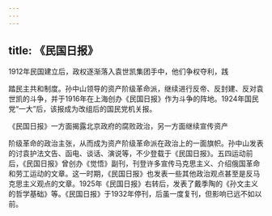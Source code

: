 ```yaml
---
---
---
```

title: 《民国日报》
---



1912年民国建立后，政权逐渐落入袁世凯集团手中，他们争权夺利，践

踏民主共和制度。孙中山领导的资产阶级革命派，继续进行反帝、反封建、反对袁世凯的斗争，并于1916年在上海创办《民国日报》作为斗争的阵地。1924年国民党“一大”后，该报成为改组后的国民党机关报。

《民国日报》一方面揭露北京政府的腐败政治，另一方面继续宣传资产

阶级革命的政治主张，从而成为资产阶级革命派在政治上的一面旗帜。孙中山发表的讨袁护法文告、函电、谈话、演说等，不少登载于《民国日报》。五四运动前后，《民国日报》曾创办《觉悟》副刊，刊登许多宣传马克思主义、介绍俄国革命和劳工运动的文章。这一时期，《民国日报》也发表一些其他政治观点甚至是反马克思主义观点的文章。1925年《民国日报》右转后，发表了戴季陶的《孙文主义的哲学基础》等。《民国日报》于1932年停刊，后虽一度复刊，但影响已远不如以前。